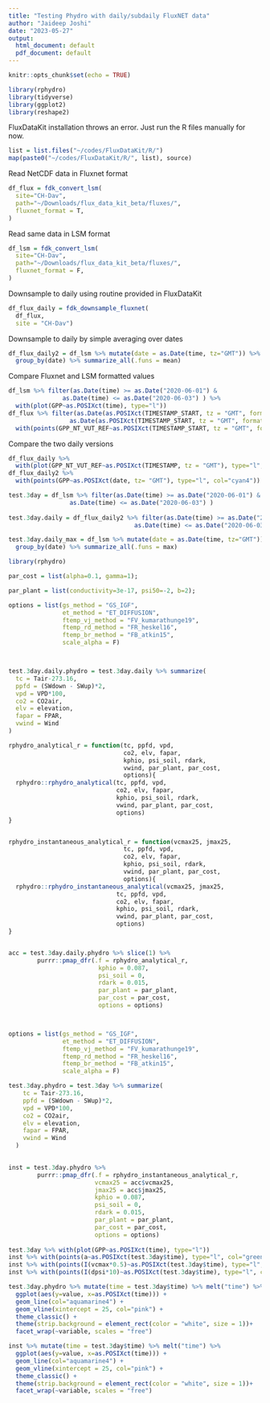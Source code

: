 ```yaml
---
title: "Testing Phydro with daily/subdaily FluxNET data"
author: "Jaideep Joshi"
date: "2023-05-27"
output:
  html_document: default
  pdf_document: default
---
```


```r
knitr::opts_chunk$set(echo = TRUE)
```


```r
library(rphydro)
library(tidyverse)
library(ggplot2)
library(reshape2)
```

FluxDataKit installation throws an error. Just run the R files manually for now.

```r
list = list.files("~/codes/FluxDataKit/R/")
map(paste0("~/codes/FluxDataKit/R/", list), source)
```

Read NetCDF data in Fluxnet format

```r
df_flux = fdk_convert_lsm(
  site="CH-Dav",
  path="~/Downloads/flux_data_kit_beta/fluxes/",
  fluxnet_format = T,
)
```

Read same data in LSM format

```r
df_lsm = fdk_convert_lsm(
  site="CH-Dav",
  path="~/Downloads/flux_data_kit_beta/fluxes/",
  fluxnet_format = F,
)
```


Downsample to daily using routine provided in FluxDataKit

```r
df_flux_daily = fdk_downsample_fluxnet(
  df_flux, 
  site = "CH-Dav")
```

Downsample to daily by simple averaging over dates

```r
df_flux_daily2 = df_lsm %>% mutate(date = as.Date(time, tz="GMT")) %>% 
  group_by(date) %>% summarize_all(.funs = mean)
```


Compare Fluxnet and LSM formatted values

```r
df_lsm %>% filter(as.Date(time) >= as.Date("2020-06-01") &
               as.Date(time) <= as.Date("2020-06-03") ) %>% 
  with(plot(GPP~as.POSIXct(time), type="l"))
df_flux %>% filter(as.Date(as.POSIXct(TIMESTAMP_START, tz = "GMT", format="%Y%m%d%H%M")) >= as.Date("2020-06-01") &
                 as.Date(as.POSIXct(TIMESTAMP_START, tz = "GMT", format="%Y%m%d%H%M")) <= as.Date("2020-06-03") ) %>% 
  with(points(GPP_NT_VUT_REF~as.POSIXct(TIMESTAMP_START, tz = "GMT", format="%Y%m%d%H%M"), type="l", col="cyan4"))
```

Compare the two daily versions

```r
df_flux_daily %>% 
  with(plot(GPP_NT_VUT_REF~as.POSIXct(TIMESTAMP, tz = "GMT"), type="l", col="black"))
df_flux_daily2 %>% 
  with(points(GPP~as.POSIXct(date, tz= "GMT"), type="l", col="cyan4"))
```


```r
test.3day = df_lsm %>% filter(as.Date(time) >= as.Date("2020-06-01") &
                 as.Date(time) <= as.Date("2020-06-03") ) 
  
test.3day.daily = df_flux_daily2 %>% filter(as.Date(time) >= as.Date("2020-06-01") &
                                   as.Date(time) <= as.Date("2020-06-03") ) 

test.3day.daily_max = df_lsm %>% mutate(date = as.Date(time, tz="GMT")) %>% 
  group_by(date) %>% summarize_all(.funs = max)
```

```r

library(rphydro)

par_cost = list(alpha=0.1, gamma=1);

par_plant = list(conductivity=3e-17, psi50=-2, b=2);

options = list(gs_method = "GS_IGF", 
               et_method = "ET_DIFFUSION",
               ftemp_vj_method = "FV_kumarathunge19",
               ftemp_rd_method = "FR_heskel16",
               ftemp_br_method = "FB_atkin15",
               scale_alpha = F)



test.3day.daily.phydro = test.3day.daily %>% summarize(
  tc = Tair-273.16, 
  ppfd = (SWdown - SWup)*2, 
  vpd = VPD*100, 
  co2 = CO2air, 
  elv = elevation, 
  fapar = FPAR, 
  vwind = Wind 
)

rphydro_analytical_r = function(tc, ppfd, vpd,
                                co2, elv, fapar,
                                kphio, psi_soil, rdark,
                                vwind, par_plant, par_cost, 
                                options){
  rphydro::rphydro_analytical(tc, ppfd, vpd,
                              co2, elv, fapar,
                              kphio, psi_soil, rdark,
                              vwind, par_plant, par_cost, 
                              options)  
}


rphydro_instantaneous_analytical_r = function(vcmax25, jmax25,
                                tc, ppfd, vpd,
                                co2, elv, fapar,
                                kphio, psi_soil, rdark,
                                vwind, par_plant, par_cost, 
                                options){
  rphydro::rphydro_instantaneous_analytical(vcmax25, jmax25,
                              tc, ppfd, vpd,
                              co2, elv, fapar,
                              kphio, psi_soil, rdark,
                              vwind, par_plant, par_cost, 
                              options)  
}


acc = test.3day.daily.phydro %>% slice(1) %>% 
        purrr::pmap_dfr(.f = rphydro_analytical_r, 
                         kphio = 0.087, 
                         psi_soil = 0, 
                         rdark = 0.015, 
                         par_plant = par_plant, 
                         par_cost = par_cost, 
                         options = options)



options = list(gs_method = "GS_IGF", 
               et_method = "ET_DIFFUSION",
               ftemp_vj_method = "FV_kumarathunge19",
               ftemp_rd_method = "FR_heskel16",
               ftemp_br_method = "FB_atkin15",
               scale_alpha = F)

test.3day.phydro = test.3day %>% summarize(
    tc = Tair-273.16, 
    ppfd = (SWdown - SWup)*2, 
    vpd = VPD*100, 
    co2 = CO2air, 
    elv = elevation, 
    fapar = FPAR, 
    vwind = Wind 
  )

    
inst = test.3day.phydro %>%
        purrr::pmap_dfr(.f = rphydro_instantaneous_analytical_r,
                        vcmax25 = acc$vcmax25,
                        jmax25 = acc$jmax25,
                        kphio = 0.087, 
                        psi_soil = 0, 
                        rdark = 0.015, 
                        par_plant = par_plant, 
                        par_cost = par_cost, 
                        options = options)
        
test.3day %>% with(plot(GPP~as.POSIXct(time), type="l"))
inst %>% with(points(a~as.POSIXct(test.3day$time), type="l", col="green4"), lwd=3)       
inst %>% with(points(I(vcmax*0.5)~as.POSIXct(test.3day$time), type="l", col="green3"))
inst %>% with(points(I(dpsi*10)~as.POSIXct(test.3day$time), type="l", col="cyan3"))

test.3day.phydro %>% mutate(time = test.3day$time) %>% melt("time") %>% 
  ggplot(aes(y=value, x=as.POSIXct(time))) + 
  geom_line(col="aquamarine4") + 
  geom_vline(xintercept = 25, col="pink") + 
  theme_classic() +
  theme(strip.background = element_rect(color = "white", size = 1))+
  facet_wrap(~variable, scales = "free")

inst %>% mutate(time = test.3day$time) %>% melt("time") %>% 
  ggplot(aes(y=value, x=as.POSIXct(time))) + 
  geom_line(col="aquamarine4") + 
  geom_vline(xintercept = 25, col="pink") + 
  theme_classic() +
  theme(strip.background = element_rect(color = "white", size = 1))+
  facet_wrap(~variable, scales = "free")

```


